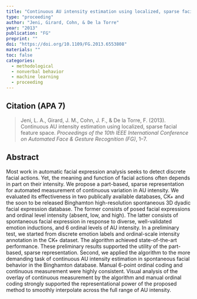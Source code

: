 ```yaml
---
title: "Continuous AU intensity estimation using localized, sparse facial feature space"
type: "proceeding"
author: "Jeni, Girard, Cohn, & De la Torre"
year: "2013"
publication: "FG"
preprint: ""
doi: "https://doi.org/10.1109/FG.2013.6553808"
materials: ""
toc: false
categories:
  - methodological
  - nonverbal behavior
  - machine learning
  - proceeding
---
```


## Citation (APA 7)

> Jeni, L. A., Girard, J. M., Cohn, J. F., & De la Torre, F. (2013). Continuous AU intensity estimation using localized, sparse facial feature space. *Proceedings of the 10th IEEE International Conference on Automated Face & Gesture Recognition (FG)*, 1–7.

## Abstract

Most work in automatic facial expression analysis seeks to detect discrete facial actions. Yet, the meaning and function of facial actions often depends in part on their intensity. We propose a part-based, sparse representation for automated measurement of continuous variation in AU intensity. We evaluated its effectiveness in two publically available databases, CK+ and the soon to be released Binghamton high-resolution spontaneous 3D dyadic facial expression database. The former consists of posed facial expressions and ordinal level intensity (absent, low, and high). The latter consists of spontaneous facial expression in response to diverse, well-validated emotion inductions, and 6 ordinal levels of AU intensity. In a preliminary test, we started from discrete emotion labels and ordinal-scale intensity annotation in the CK+ dataset. The algorithm achieved state-of-the-art performance. These preliminary results supported the utility of the part-based, sparse representation. Second, we applied the algorithm to the more demanding task of continuous AU intensity estimation in spontaneous facial behavior in the Binghamton database. Manual 6-point ordinal coding and continuous measurement were highly consistent. Visual analysis of the overlay of continuous measurement by the algorithm and manual ordinal coding strongly supported the representational power of the proposed method to smoothly interpolate across the full range of AU intensity.

